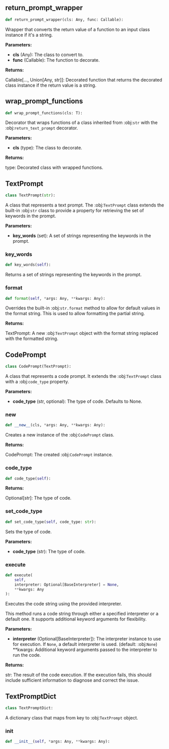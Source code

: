 <a id="camel.prompts.base"></a>

<a id="camel.prompts.base.return_prompt_wrapper"></a>

## return_prompt_wrapper

```python
def return_prompt_wrapper(cls: Any, func: Callable):
```

Wrapper that converts the return value of a function to an input
class instance if it's a string.

**Parameters:**

- **cls** (Any): The class to convert to.
- **func** (Callable): The function to decorate.

**Returns:**

  Callable[..., Union[Any, str]]: Decorated function that
returns the decorated class instance if the return value is a
string.

<a id="camel.prompts.base.wrap_prompt_functions"></a>

## wrap_prompt_functions

```python
def wrap_prompt_functions(cls: T):
```

Decorator that wraps functions of a class inherited from :obj:`str`
with the :obj:`return_text_prompt` decorator.

**Parameters:**

- **cls** (type): The class to decorate.

**Returns:**

  type: Decorated class with wrapped functions.

<a id="camel.prompts.base.TextPrompt"></a>

## TextPrompt

```python
class TextPrompt(str):
```

A class that represents a text prompt. The :obj:`TextPrompt` class
extends the built-in :obj:`str` class to provide a property for retrieving
the set of keywords in the prompt.

**Parameters:**

- **key_words** (set): A set of strings representing the keywords in the prompt.

<a id="camel.prompts.base.TextPrompt.key_words"></a>

### key_words

```python
def key_words(self):
```

Returns a set of strings representing the keywords in the prompt.

<a id="camel.prompts.base.TextPrompt.format"></a>

### format

```python
def format(self, *args: Any, **kwargs: Any):
```

Overrides the built-in :obj:`str.format` method to allow for
default values in the format string. This is used to allow formatting
the partial string.

**Returns:**

  TextPrompt: A new :obj:`TextPrompt` object with the format string
replaced with the formatted string.

<a id="camel.prompts.base.CodePrompt"></a>

## CodePrompt

```python
class CodePrompt(TextPrompt):
```

A class that represents a code prompt. It extends the :obj:`TextPrompt`
class with a :obj:`code_type` property.

**Parameters:**

- **code_type** (str, optional): The type of code. Defaults to None.

<a id="camel.prompts.base.CodePrompt.__new__"></a>

### __new__

```python
def __new__(cls, *args: Any, **kwargs: Any):
```

Creates a new instance of the :obj:`CodePrompt` class.

**Returns:**

  CodePrompt: The created :obj:`CodePrompt` instance.

<a id="camel.prompts.base.CodePrompt.code_type"></a>

### code_type

```python
def code_type(self):
```

**Returns:**

  Optional[str]: The type of code.

<a id="camel.prompts.base.CodePrompt.set_code_type"></a>

### set_code_type

```python
def set_code_type(self, code_type: str):
```

Sets the type of code.

**Parameters:**

- **code_type** (str): The type of code.

<a id="camel.prompts.base.CodePrompt.execute"></a>

### execute

```python
def execute(
    self,
    interpreter: Optional[BaseInterpreter] = None,
    **kwargs: Any
):
```

Executes the code string using the provided interpreter.

This method runs a code string through either a specified interpreter
or a default one. It supports additional keyword arguments for
flexibility.

**Parameters:**

- **interpreter** (Optional[BaseInterpreter]): The interpreter instance to use for execution. If `None`, a default interpreter is used. (default: :obj:`None`) **kwargs: Additional keyword arguments passed to the interpreter to run the code.

**Returns:**

  str: The result of the code execution. If the execution fails, this
should include sufficient information to diagnose and correct
the issue.

<a id="camel.prompts.base.TextPromptDict"></a>

## TextPromptDict

```python
class TextPromptDict:
```

A dictionary class that maps from key to :obj:`TextPrompt` object.

<a id="camel.prompts.base.TextPromptDict.__init__"></a>

### __init__

```python
def __init__(self, *args: Any, **kwargs: Any):
```
